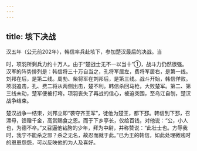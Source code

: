 ```yaml
---
---
---
```

title: 垓下决战
---



汉五年（公元前202年），韩信率兵赴垓下，参加楚汉最后的决战。当

时，项羽所剩兵力约十万人。由于“楚战士无不一以当十”①，战斗力仍然很强。汉军的阵势排列是：韩信将三十万自当之，孔将军居左，费将军居右，是第一线。刘邦在后，是第二线。周勃、柴将军在刘邦后，是第三线。战斗开始，韩信佯败。项羽追击，孔、费二将从两侧出击，楚不利。韩信杀回马枪，大败楚军。第二、第三线未动，楚军便被打垮。项羽丧失了再战的信心，被迫突围，至乌江自刎，楚汉战争结束。

楚汉战争一结束，刘邦立即“袭夺齐王军”，徙他为楚王，都下邳。韩信到下邳，召漂母，馈赠千金，高赏赐食之恩。而于下乡亭长，仅给百钱，对他说：“公，小人也，为德不卒。”又召逼他钻胯的少年，拜为中尉，并称赞说：“此壮士也。方辱我时，我宁不能杀之邪？杀之无名，故忍而就于此。”已为王的韩信，如此处理微贱时的恩恩怨怨，可以反映他的为人及喜好。